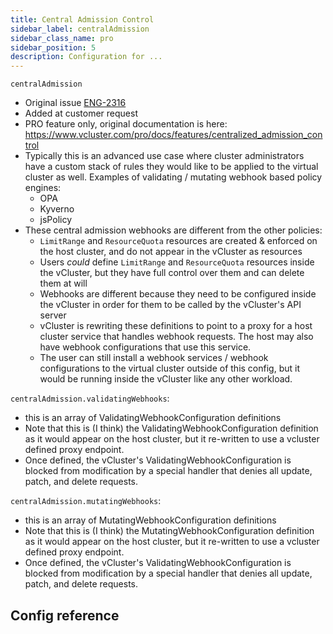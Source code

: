 ```yaml
---
title: Central Admission Control
sidebar_label: centralAdmission
sidebar_class_name: pro
sidebar_position: 5
description: Configuration for ...
---
```



`centralAdmission`
- Original issue [ENG-2316](https://linear.app/loft/issue/ENG-2316)
- Added at customer request
- PRO feature only, original documentation is here: https://www.vcluster.com/pro/docs/features/centralized_admission_control
- Typically this is an advanced use case where cluster administrators have a custom stack of rules they would like to be applied to the virtual cluster as well. Examples of validating / mutating webhook based policy engines:
  - OPA
  - Kyverno
  - jsPolicy
- These central admission webhooks are different from the other policies:
  - `LimitRange` and `ResourceQuota` resources are created & enforced on the host cluster, and do not appear in the vCluster as resources
  - Users _could_ define `LimitRange` and `ResourceQuota` resources inside the vCluster, but they have full control over them and can delete them at will
  - Webhooks are different because they need to be configured inside the vCluster in order for them to be called by the vCluster's API server
  - vCluster is rewriting these definitions to point to a proxy for a host cluster service that handles webhook requests. The host may also have webhook configurations that use this service.
  - The user can still install a webhook services / webhook configurations to the virtual cluster outside of this config, but it would be running inside the vCluster like any other workload.

`centralAdmission.validatingWebhooks`:
- this is an array of ValidatingWebhookConfiguration definitions
- Note that this is (I think) the ValidatingWebhookConfiguration definition as it would appear on the host cluster, but it re-written to use a vcluster defined proxy endpoint.
- Once defined, the vCluster's ValidatingWebhookConfiguration is blocked from modification by a special handler that denies all update, patch, and delete requests.

`centralAdmission.mutatingWebhooks`:
- this is an array of MutatingWebhookConfiguration definitions
- Note that this is (I think) the MutatingWebhookConfiguration definition as it would appear on the host cluster, but it re-written to use a vcluster defined proxy endpoint.
- Once defined, the vCluster's ValidatingWebhookConfiguration is blocked from modification by a special handler that denies all update, patch, and delete requests.

## Config reference

<AdmissionControl/>
